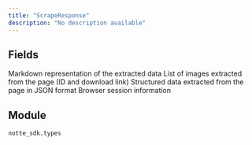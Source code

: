 ```yaml
---
title: "ScrapeResponse"
description: "No description available"
---
```




## Fields

<ParamField path="markdown" type="UnionType[str, None]" required>
  Markdown representation of the extracted data
</ParamField>

<ParamField path="images" type="UnionType[list[ImageData], None]" required>
  List of images extracted from the page (ID and download link)
</ParamField>

<ParamField path="structured" type="UnionType[StructuredData[BaseModel], None]" required>
  Structured data extracted from the page in JSON format
</ParamField>

<ParamField path="session" type="SessionResponse" required>
  Browser session information
</ParamField>


## Module

`notte_sdk.types`
